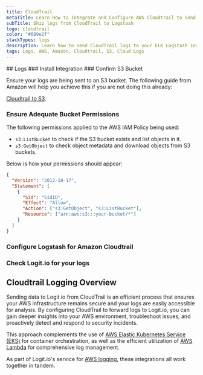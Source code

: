 ```yaml
---
title: CloudTrail
metaTitle: Learn How to Integrate and Configure AWS Cloudtrail to Send Logs
subTitle: Ship logs from CloudTrail to Logstash
logo: cloudtrail
color: "#689e2f"
stackTypes: logs
description: Learn how to send CloudTrail logs to your ELK Logstash instance with our configuration guide. Simplify sending logs with Logit.io's source configurations.
tags: Logs, AWS, Amazon, Cloudtrail, S3, Cloud Logs
---
```


<Steps>
  ## Logs
  ### Install Integration
  <InstallIntegration/>
  ### Confirm S3 Bucket

  Ensure your logs are being sent to an S3 bucket. The following guide from 
  Amazon will help you achieve this if you are not doing this already:
        
  [Cloudtrail to S3](http://docs.aws.amazon.com/awscloudtrail/latest/userguide/cloudtrail-create-and-update-a-trail.htm).

  ### Ensure Adequate Bucket Permissions

  The following permissions applied to the AWS IAM Policy being used:
        
  - `s3:ListBucket` to check if the S3 bucket exists and list objects in it.
  - `s3:GetObject` to check object metadata and download objects from S3 buckets.
  
  Below is how your permissions should appear:

  ```json copy showLineNumbers
  {
    "Version": "2012-10-17",
    "Statement": [
      {
        "Sid": "SidID",
        "Effect": "Allow",
        "Action": ["s3:GetObject", "s3:ListBucket"],
        "Resource": ["arn:aws:s3:::your-bucket/*"]
      }
    ]
  }
  ```

  ### Configure Logstash for Amazon Cloudtrail

  <AddS3Input type="aws_cloudtrail" utmMedium="logs" utmCampaign="awscloudtrail" />

  ### Check Logit.io for your logs

  <LaunchStack source="cloudtrail" utmMedium="aws" utmCampaign="cloudtrail" />
</Steps>

## Cloudtrail Logging Overview

Sending data to Logit.io from CloudTrail is an efficient process that ensures your AWS infrastructure 
remains secure and your logs are easily accessible for analysis. By configuring CloudTrail to forward 
logs to Logit.io, you can gain deeper insights into your AWS environment, troubleshoot issues, and 
proactively detect and respond to security incidents. 

This approach complements the use of [AWS Elastic Kubernetes Service (EKS)](/integrations/infrastructure-metrics/aws/aws-eks-metrics) 
for container orchestration, as well as the efficient utilization of 
[AWS Lambda](/integrations/log-management/aws/aws-cloudwatch-lambda) for comprehensive log management. 

As part of Logit.io's service for [AWS logging](https://logit.io/solutions/aws-logging/), these integrations all work together in tandem.